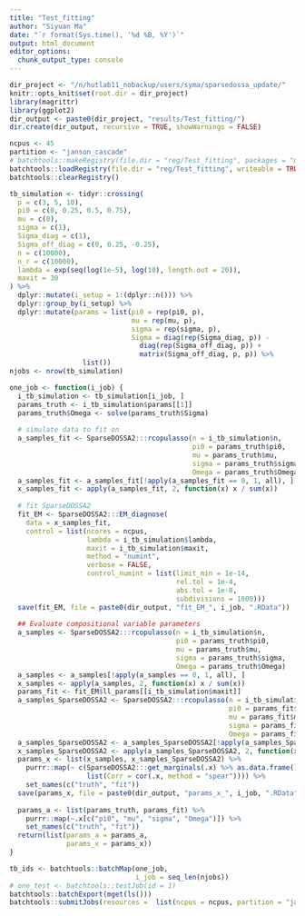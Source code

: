 ```yaml
---
title: "Test_fitting"
author: "Siyuan Ma"
date: "`r format(Sys.time(), '%d %B, %Y')`"
output: html_document
editor_options: 
  chunk_output_type: console
---
```


```r
dir_project <- "/n/hutlab11_nobackup/users/syma/sparsedossa_update/"
knitr::opts_knit$set(root.dir = dir_project)
library(magrittr)
library(ggplot2)
dir_output <- paste0(dir_project, "results/Test_fitting/")
dir.create(dir_output, recursive = TRUE, showWarnings = FALSE)
```

```r
ncpus <- 45
partition <- "janson_cascade"
# batchtools::makeRegistry(file.dir = "reg/Test_fitting", packages = "magrittr")
batchtools::loadRegistry(file.dir = "reg/Test_fitting", writeable = TRUE)
batchtools::clearRegistry()
```

```r
tb_simulation <- tidyr::crossing(
  p = c(3, 5, 10),
  pi0 = c(0, 0.25, 0.5, 0.75),
  mu = c(0),
  sigma = c(1),
  Sigma_diag = c(1),
  Sigma_off_diag = c(0, 0.25, -0.25),
  n = c(10000),
  n_r = c(10000),
  lambda = exp(seq(log(1e-5), log(10), length.out = 20)),
  maxit = 30
) %>% 
  dplyr::mutate(i_setup = 1:(dplyr::n())) %>% 
  dplyr::group_by(i_setup) %>% 
  dplyr::mutate(params = list(pi0 = rep(pi0, p),
                              mu = rep(mu, p),
                              sigma = rep(sigma, p),
                              Sigma = diag(rep(Sigma_diag, p)) -
                                diag(rep(Sigma_off_diag, p)) +
                                matrix(Sigma_off_diag, p, p)) %>% 
                  list())
njobs <- nrow(tb_simulation)
```

```r
one_job <- function(i_job) {
  i_tb_simulation <- tb_simulation[i_job, ]
  params_truth <- i_tb_simulation$params[[1]]
  params_truth$Omega <- solve(params_truth$Sigma)
  
  # simulate data to fit on
  a_samples_fit <- SparseDOSSA2:::rcopulasso(n = i_tb_simulation$n, 
                                             pi0 = params_truth$pi0, 
                                             mu = params_truth$mu, 
                                             sigma = params_truth$sigma,
                                             Omega = params_truth$Omega)
  a_samples_fit <- a_samples_fit[!apply(a_samples_fit == 0, 1, all), ]
  x_samples_fit <- apply(a_samples_fit, 2, function(x) x / sum(x))
  
  # fit SparseDOSSA2
  fit_EM <- SparseDOSSA2:::EM_diagnose(
    data = x_samples_fit, 
    control = list(ncores = ncpus,
                   lambda = i_tb_simulation$lambda, 
                   maxit = i_tb_simulation$maxit,
                   method = "numint",
                   verbose = FALSE,
                   control_numint = list(limit_min = 1e-14,
                                         rel.tol = 1e-4,
                                         abs.tol = 1e-8,
                                         subdivisions = 1000)))
  save(fit_EM, file = paste0(dir_output, "fit_EM_", i_job, ".RData"))
  
  ## Evaluate compositional variable parameters
  a_samples <- SparseDOSSA2:::rcopulasso(n = i_tb_simulation$n, 
                                         pi0 = params_truth$pi0, 
                                         mu = params_truth$mu, 
                                         sigma = params_truth$sigma,
                                         Omega = params_truth$Omega)
  a_samples <- a_samples[!apply(a_samples == 0, 1, all), ]
  x_samples <- apply(a_samples, 2, function(x) x / sum(x))
  params_fit <- fit_EM$ll_params[[i_tb_simulation$maxit]]
  a_samples_SparseDOSSA2 <- SparseDOSSA2:::rcopulasso(n = i_tb_simulation$n, 
                                                      pi0 = params_fit$pi0, 
                                                      mu = params_fit$mu, 
                                                      sigma = params_fit$sigma,
                                                      Omega = params_fit$Omega)
  a_samples_SparseDOSSA2 <- a_samples_SparseDOSSA2[!apply(a_samples_SparseDOSSA2 == 0, 1, all), ]
  x_samples_SparseDOSSA2 <- apply(a_samples_SparseDOSSA2, 2, function(x) x / sum(x))
  params_x <- list(x_samples, x_samples_SparseDOSSA2) %>% 
    purrr::map(~ c(SparseDOSSA2:::get_marginals(.x) %>% as.data.frame(),
                   list(Corr = cor(.x, method = "spear")))) %>% 
    set_names(c("truth", "fit"))
  save(params_x, file = paste0(dir_output, "params_x_", i_job, ".RData"))
  
  params_a <- list(params_truth, params_fit) %>% 
    purrr::map(~.x[c("pi0", "mu", "sigma", "Omega")]) %>% 
    set_names(c("truth", "fit"))
  return(list(params_a = params_a,
              params_x = params_x))
}
```

```r
tb_ids <- batchtools::batchMap(one_job, 
                               i_job = seq_len(njobs))
# one_test <- batchtools::testJob(id = 1)
batchtools::batchExport(mget(ls()))
batchtools::submitJobs(resources =  list(ncpus = ncpus, partition = "janson_cascade"))
```